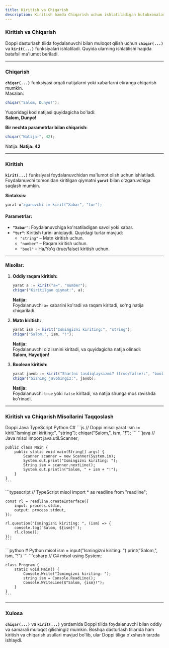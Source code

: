 ```yaml
---
title: Kiritish va Chiqarish 
description: Kiritish hamda Chiqarish uchun ishlatiladigan kutubxonalar va funksiyalar haqida qo'llanma.
---
```


### Kiritish va Chiqarish

Doppi dasturlash tilida foydalanuvchi bilan muloqot qilish uchun **`chiqar(...)`** va **`kirit(...)`** funksiyalari ishlatiladi. Quyida ularning ishlatilishi haqida batafsil ma'lumot beriladi.

---

### Chiqarish

**`chiqar(...)`** funksiyasi orqali natijalarni yoki xabarlarni ekranga chiqarish mumkin.  
Masalan:

```js
chiqar("Salom, Dunyo!");
```

Yuqoridagi kod natijasi quyidagicha bo'ladi:  
**Salom, Dunyo!**

**Bir nechta parametrlar bilan chiqarish:**  
```js
chiqar("Natija:", 42);
```
Natija: **Natija: 42**

---

### Kiritish

**`kirit(...)`** funksiyasi foydalanuvchidan ma'lumot olish uchun ishlatiladi. Foydalanuvchi tomonidan kiritilgan qiymatni **`yarat`** bilan o'zgaruvchiga saqlash mumkin. 

**Sintaksis:**  
```js
yarat o'zgaruvchi := kirit("Xabar", "tur");
```

#### Parametrlar:
- **`"Xabar"`**: Foydalanuvchiga ko'rsatiladigan savol yoki xabar.
- **`"tur"`**: Kiritish turini aniqlaydi. Quyidagi turlar mavjud:
  - `"string"` – Matn kiritish uchun.
  - `"number"` – Raqam kiritish uchun.
  - `"bool"` – Ha/Yo'q (true/false) kiritish uchun.

---

#### Misollar:

1. **Oddiy raqam kiritish:**
    ```js
    yarat a := kirit("a=", "number");
    chiqar("Kiritilgan qiymat:", a);
    ```

    **Natija:**  
    Foydalanuvchi `a=` xabarini ko'radi va raqam kiritadi, so'ng natija chiqariladi.

2. **Matn kiritish:**
    ```js
    yarat ism := kirit("Ismingizni kiriting:", "string");
    chiqar("Salom,", ism, "!");
    ```

    **Natija:**  
    Foydalanuvchi o'z ismini kiritadi, va quyidagicha natija olinadi:  
    **Salom, Hayotjon!**

3. **Boolean kiritish:**
    ```js
    yarat javob := kirit("Shartni tasdiqlaysizmi? (true/false):", "bool");
    chiqar("Sizning javobingiz:", javob);
    ```

    **Natija:**  
    Foydalanuvchi `true` yoki `false` kiritadi, va natija shunga mos ravishda ko'rinadi.

---

### Kiritish va Chiqarish Misollarini Taqqoslash

<Tabs defaultValue="doppi" className="pt-5 pb-1">
  <TabsList>
    <TabsTrigger value="doppi">Doppi</TabsTrigger>
    <TabsTrigger value="java">Java</TabsTrigger>
    <TabsTrigger value="typescript">TypeScript</TabsTrigger>
    <TabsTrigger value="python">Python</TabsTrigger>
    <TabsTrigger value="csharp">C#</TabsTrigger>
  </TabsList>

  <TabsContent value="doppi">
    ```js
    // Doppi misol
    yarat ism := kirit("Ismingizni kiriting:", "string");
    chiqar("Salom,", ism, "!");
    ```
  </TabsContent>

  <TabsContent value="java">
    ```java
    // Java misol
    import java.util.Scanner;

    public class Main {
        public static void main(String[] args) {
            Scanner scanner = new Scanner(System.in);
            System.out.print("Ismingizni kiriting: ");
            String ism = scanner.nextLine();
            System.out.println("Salom, " + ism + "!");
        }
    }
    ```
  </TabsContent>

  <TabsContent value="typescript">
    ```typescript
    // TypeScript misol
    import * as readline from "readline";

    const rl = readline.createInterface({
        input: process.stdin,
        output: process.stdout,
    });

    rl.question("Ismingizni kiriting: ", (ism) => {
        console.log(`Salom, ${ism}!`);
        rl.close();
    });
    ```
  </TabsContent>

  <TabsContent value="python">
    ```python
    # Python misol
    ism = input("Ismingizni kiriting: ")
    print("Salom,", ism, "!")
    ```
  </TabsContent>

  <TabsContent value="csharp">
    ```csharp
    // C# misol
    using System;

    class Program {
        static void Main() {
            Console.Write("Ismingizni kiriting: ");
            string ism = Console.ReadLine();
            Console.WriteLine($"Salom, {ism}!");
        }
    }
    ```
  </TabsContent>
</Tabs>

---

### Xulosa

**`chiqar(...)`** va **`kirit(...)`** yordamida Doppi tilida foydalanuvchi bilan oddiy va samarali muloqot qilishingiz mumkin. Boshqa dasturlash tillarida ham kiritish va chiqarish usullari mavjud bo'lib, ular Doppi tiliga o'xshash tarzda ishlaydi.
